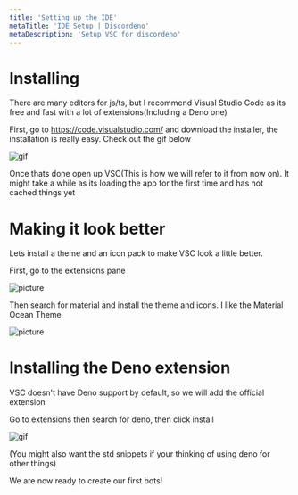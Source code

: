 ```yaml
---
title: 'Setting up the IDE'
metaTitle: 'IDE Setup | Discordeno'
metaDescription: 'Setup VSC for discordeno'
---
```


# Installing

There are many editors for js/ts, but I recommend Visual Studio Code as its free and fast with a lot of extensions(Including a Deno one)

First, go to https://code.visualstudio.com/ and download the installer, the installation is really easy. Check out the gif below

![gif](https://i.imgur.com/xvDJ2iI.gif)

Once thats done open up VSC(This is how we will refer to it from now on). It might take a while as its loading the app for the first time and has not cached things yet

# Making it look better

Lets install a theme and an icon pack to make VSC look a little better.

First, go to the extensions pane

![picture](https://i.imgur.com/Hw0pY2z.png)

Then search for material and install the theme and icons. I like the Material Ocean Theme

![picture](https://i.imgur.com/DrnvBJS.png)

# Installing the Deno extension

VSC doesn't have Deno support by default, so we will add the official extension

Go to extensions then search for deno, then click install

![gif](https://i.imgur.com/G0CwSiS.gif)

(You might also want the std snippets if your thinking of using deno for other things)

We are now ready to create our first bots!
